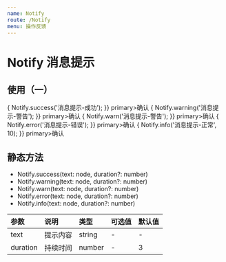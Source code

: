 ```yaml
---
name: Notify
route: /Notify
menu: 操作反馈
---
```



# Notify 消息提示


## 使用（一）
<Playground>
  <div>
    <Button.Group>
      <Button.Self color="blue" onClick={()=>{
          Notify.success('消息提示-成功');
        }} primary>确认</Button.Self>
      <Button.Self color="orange" onClick={()=>{
        Notify.warning('消息提示-警告');
      }} primary>确认</Button.Self>
            <Button.Self color="orange" onClick={()=>{
        Notify.warn('消息提示-警告');
      }} primary>确认</Button.Self>
      <Button.Self color="red" onClick={()=>{
        Notify.error('消息提示-错误');
      }} primary>确认</Button.Self>
      <Button.Self color="yellow" onClick={()=>{
        Notify.info('消息提示-正常', 10);
      }} primary>确认</Button.Self>
    </Button.Group>
  </div>
</Playground>


## 静态方法
- Notify.success(text: node, duration?: number)
- Notify.warning(text: node, duration?: number)
- Notify.warn(text: node, duration?: number)
- Notify.error(text: node, duration?: number)
- Notify.info(text: node, duration?: number)

| 参数 | 说明 | 类型 | 可选值 | 默认值 |
| :--- | :--- | :---- | :--- | :---- |
| text | 提示内容 |  string |  - | - |
| duration | 持续时间 | number | - | 3 |

